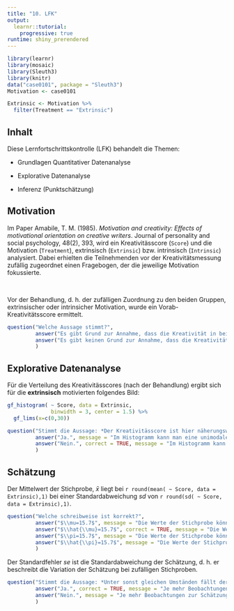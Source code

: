 ```yaml
---
title: "10. LFK"
output: 
  learnr::tutorial:
    progressive: true
runtime: shiny_prerendered
---
```



```r
library(learnr)
library(mosaic)
library(Sleuth3)
library(knitr)
data("case0101", package = "Sleuth3")
Motivation <- case0101

Extrinsic <- Motivation %>%
  filter(Treatment == "Extrinsic")
```

## Inhalt

Diese Lernfortschrittskontrolle (LFK) behandelt die Themen:

- Grundlagen Quantitativer Datenanalyse

- Explorative Datenanalyse

- Inferenz (Punktschätzung)


## Motivation

Im Paper Amabile, T. M. (1985). *Motivation and creativity: Effects of motivational orientation on creative writers*. Journal of personality and social psychology, 48(2), 393, wird ein Kreativitässcore (`Score`)  und die Motivation (`Treatment`), extrinsisch (`Extrinsic`) bzw. intrinsisch (`Intrinsic`) analysiert. Dabei erhielten die Teilnehmenden vor der Kreativitätsmessung zufällig zugeordnet einen Fragebogen, der die jeweilige Motivation fokussierte. 

<br>

Vor der Behandlung, d. h. der zufälligen Zuordnung zu den beiden Gruppen, extrinsischer oder intrinsicher Motivation, wurde ein Vorab-Kreativitätsscore ermittelt.

```r
question("Welche Aussage stimmt?",
         answer("Es gibt Grund zur Annahme, dass die Kreativität in beiden Gruppen annährend identisch verteilt ist.", correct = TRUE, message = "Da die Zuordnug der Teilnehmer*innen zu den Behandlungen extrinsisch bzw. intrinsisch zufällig erfolgte, sollte der Vorab-Kreativitätsscore in beiden Gruppen ähnlich verteilt sein."),
         answer("Es gibt keinen Grund zur Annahme, dass die Kreativität in beiden Gruppen annährend identisch verteilt ist.", message = "Da die Zuordnug der Teilnehmer*innen zu den Behandlungen extrinsisch bzw. intrinsisch zufällig erfolgte, sollte der Vorab-Kreativitätsscore in beiden Gruppen ähnlich verteilt sein.")       
         )
```

## Explorative Datenanalyse

Für die Verteilung des Kreativitässcores (nach der Behandlung) ergibt sich für die **extrinsisch** motivierten folgendes Bild:

```r
gf_histogram( ~ Score, data = Extrinsic,
              binwidth = 3, center = 1.5) %>%
  gf_lims(x=c(0,30))
```

```r
question("Stimmt die Aussage: *Der Kreativitässcore ist hier näherungsweise normalverteilt*?",
         answer("Ja.", message = "Im Histogramm kann man eine unimodale, aber linksschiefe Verteilung erkennen."),
         answer("Nein.", correct = TRUE, message = "Im Histogramm kann man eine unimodale, aber linksschiefe Verteilung erkennen.")       
         )
```

## Schätzung

Der Mittelwert der Stichprobe, $\bar{x}$ liegt bei `r round(mean( ~ Score, data = Extrinsic),1)` bei einer Standardabweichung $sd$ von `r round(sd( ~ Score, data = Extrinsic),1)`.

```r
question("Welche schreibweise ist korrekt?",
         answer("$\\mu=15.7$", message = "Die Werte der Stichprobe können als *Punktschätzer* für die entsprechenden Werte der Population verwendet werden. Sie variieren aber mit der Stichprobe und sind i. d. R. $\\neq$ den Wert der Population."),
         answer("$\\hat{\\mu}=15.7$", correct = TRUE, message = "Die Werte der Stichprobe können als *Punktschätzer* für die entsprechenden Werte der Population verwendet werden. Sie variieren aber mit der Stichprobe und sind i. d. R. $\\neq$ den Wert der Population."),
         answer("$\\pi=15.7$", message = "Die Werte der Stichprobe können als *Punktschätzer* für die entsprechenden Werte der Population verwendet werden. Sie variieren aber mit der Stichprobe und sind i. d. R. $\\neq$ den Wert der Population. $\\pi$ wird als Symbol für Anteile (in der Population) verwendet (bei kategorialen Daten), $\\mu$ für Mittelwerte bei numerischen Daten."),
         answer("$\\hat{\\pi}=15.7$", message = "Die Werte der Stichprobe können als *Punktschätzer* für die entsprechenden Werte der Population verwendet werden. Sie variieren aber mit der Stichprobe und sind i. d. R. $\\neq$ den Wert der Population. $\\pi$ wird als Symbol für Anteile (in der Population) verwendet (bei kategorialen Daten), $\\mu$ für Mittelwerte bei numerischen Daten.")
         )
```

Der Standardfehler $se$ ist die Standardabweichung der Schätzung, d. h. er beschreibt die Variation der Schätzung bei zufälligen Stichproben.

```r
question("Stimmt die Aussage: *Unter sonst gleichen Umständen fällt der Standardfehler $se$ mit steigender Anzahl $n$ an Beobachtungen*?",
         answer("Ja.", correct = TRUE, message = "Je mehr Beobachtungen zur Schätzung herangezogen werden, desto kleiner ist die Variation der Schätzung."),
         answer("Nein.", message = "Je mehr Beobachtungen zur Schätzung herangezogen werden, desto kleiner ist die Variation der Schätzung.")       
         )
```
